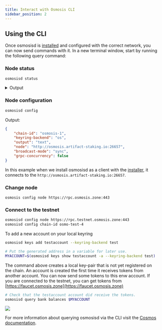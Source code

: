 ```yaml
---
title: Interact with Osmosis CLI
sidebar_position: 2
---
```


## Using the CLI

Once osmosisd is [installed](../osmosis-core/osmosisd) and configured with the correct network, you can now send commands with it. In a new terminal window, start by running the following query command:

### Node status
```bash
osmosisd status
```

<details><summary>Output</summary>
<p>

#### This is the output from `osmosisd status`

```json
{
  "NodeInfo": {
    "protocol_version": {
      "p2p": "8",
      "block": "11",
      "app": "12"
    },
    "id": "4017c243549b8bb4ad2b4cfe5d685aea450dcbcd",
    "listen_addr": "209.34.206.35:26656",
    "network": "osmosis-1",
    "version": "0.34.21",
    "channels": "40202122233038606100",
    "moniker": "artifact-rpc",
    "other": {
      "tx_index": "on",
      "rpc_address": "tcp://0.0.0.0:26657"
    }
  },
  "SyncInfo": {
    "latest_block_hash": "FBA710794C5A9C61523D7CCE78F2F51C7CD7A6C33A154C078E423859D7243E30",
    "latest_app_hash": "EC15E54C7BF66EDC9FEF561969B756CAA58933598FCBF72FE7727DE78F0D8DCF",
    "latest_block_height": "6335644",
    "latest_block_time": "2022-10-07T08:45:15.929540892Z",
    "earliest_block_hash": "38EAF21C7C4A786D73FFAADA32FD3D4B2B683AF2050B41CF5E5924D20AF4EEBC",
    "earliest_app_hash": "808B1D7123C385D52E6A5BC544FD763D156526751DEB401DADB18C717D567DC0",
    "earliest_block_height": "6287475",
    "earliest_block_time": "2022-10-03T22:54:17.633996278Z",
    "catching_up": false
  },
  "ValidatorInfo": {
    "Address": "369E2DCC99CD68400753812BBDF54CD5380FBAC7",
    "PubKey": {
      "type": "tendermint/PubKeyEd25519",
      "value": "mhb68/B38wFLH/5pDgvPKNbKyKdwduIKxJySz0GV/uI="
    },
    "VotingPower": "0"
  }
}
```

</p>
</details>

### Node configuration
```bash
osmosisd config
```
Output:
```json
{
	"chain-id": "osmosis-1",
	"keyring-backend": "os",
	"output": "text",
	"node": "http://osmosis.artifact-staking.io:26657",
	"broadcast-mode": "sync",
	"grpc-concurrency": false
}
```
In this example when we install osmosisd as a client with the [installer](../osmosis-core/osmosisd), it connects to the `http://osmosis.artifact-staking.io:26657`.

### Change node

```
osmosis config node https://rpc.osmosis.zone:443
```

### Connect to the testnet

```bash
osmosisd config node https://rpc.testnet.osmosis.zone:443
osmosisd config chain-id osmo-test-4
```

To add a  new account on your local keyring
```bash
osmosisd keys add testaccount --keyring-backend test

# Put the generated address in a variable for later use.
MYACCOUNT=$(osmosisd keys show testaccount -a --keyring-backend test)
```

The command above creates a local key-pair that is not yet registered on the chain. An account is created the first time it receives tokens from another account.
 You can now send some tokens to this enw account. If you are connected to the testnet, you can get tokens from [https://faucet.osmosis.zone](https://faucet.osmosis.zone)

```bash
# Check that the testaccount account did receive the tokens.
osmosisd query bank balances $MYACCOUNT
```
![](../assets/query-balance.png)

For more information about querying osmosisd via the CLI visit the [Cosmos documentation](https://hub.cosmos.network/main/hub-tutorials/gaiad.html).


